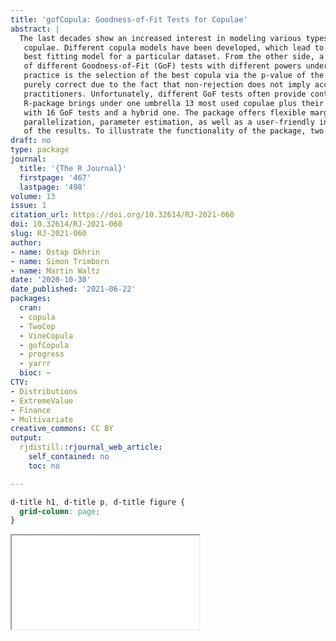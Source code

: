 ```yaml
---
title: 'gofCopula: Goodness-of-Fit Tests for Copulae'
abstract: |
  The last decades show an increased interest in modeling various types of data through
   copulae. Different copula models have been developed, which lead to the challenge of finding the
   best fitting model for a particular dataset. From the other side, a strand of literature developed a list
   of different Goodness-of-Fit (GoF) tests with different powers under different conditions. The usual
   practice is the selection of the best copula via the p-value of the GoF test. Although this method is not
   purely correct due to the fact that non-rejection does not imply acception, this strategy is favored by
   practitioners. Unfortunately, different GoF tests often provide contradicting outputs. The proposed
   R-package brings under one umbrella 13 most used copulae plus their rotated variants together
   with 16 GoF tests and a hybrid one. The package offers flexible margin modeling, automatized
   parallelization, parameter estimation, as well as a user-friendly interface, and pleasant visualizations
   of the results. To illustrate the functionality of the package, two exemplary applications are provided.
draft: no
type: package
journal:
  title: '{The R Journal}'
  firstpage: '467'
  lastpage: '498'
volume: 13
issue: 1
citation_url: https://doi.org/10.32614/RJ-2021-060
doi: 10.32614/RJ-2021-060
slug: RJ-2021-060
author:
- name: Ostap Okhrin
- name: Simon Trimborn
- name: Martin Waltz
date: '2020-10-30'
date_published: '2021-06-22'
packages:
  cran:
  - copula
  - TwoCop
  - VineCopula
  - gofCopula
  - progress
  - yarrr
  bioc: ~
CTV:
- Distributions
- ExtremeValue
- Finance
- Multivariate
creative_commons: CC BY
output:
  rjdistill::rjournal_web_article:
    self_contained: no
    toc: no

---
```


```css
d-title h1, d-title p, d-title figure {
  grid-column: page;
}
```

<div class="l-page">
  <object data="RJ-2021-060.pdf" type="application/pdf" style="height:955px;width:100%">
    <iframe src="RJ-2021-060.pdf"></iframe>
  </object>
</div>
